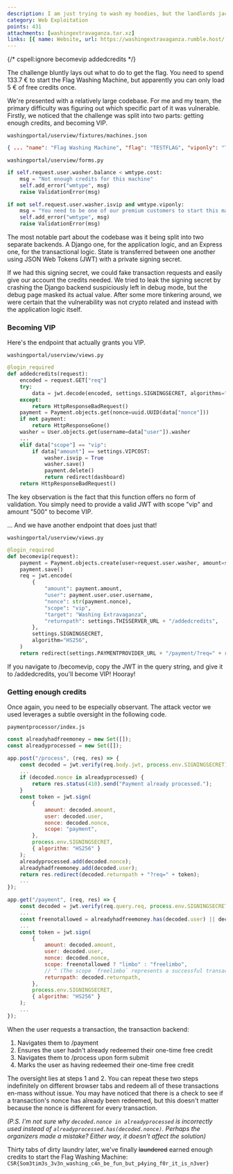 ```yaml
---
description: I am just trying to wash my hoodies, but the landlords jacked the prices!
category: Web Exploitation
points: 431
attachments: [washingextravaganza.tar.xz]
links: [{ name: Website, url: https://washingextravaganza.rumble.host/ }]
---
```

{/* cspell:ignore becomevip addedcredits */}

The challenge bluntly lays out what to do to get the flag. You need to spend 133.7 € to start the Flag Washing Machine, but apparently you can only load 5 € of free credits once.

We're presented with a relatively large codebase. For me and my team, the primary difficulty was figuring out which specific part of it was vulnerable. Firstly, we noticed that the challenge was split into two parts: getting enough credits, and becoming VIP.

`washingportal/userview/fixtures/machines.json`
```json
{ ... "name": "Flag Washing Machine", "flag": "TESTFLAG", "viponly": "True"}
```

`washingportal/userview/forms.py`
```py
if self.request.user.washer.balance < wmtype.cost:
    msg = "Not enough credits for this machine"
    self.add_error("wmtype", msg)
    raise ValidationError(msg)

if not self.request.user.washer.isvip and wmtype.viponly:
    msg = "You need to be one of our premium customers to start this machine!"
    self.add_error("wmtype", msg)
    raise ValidationError(msg)
```

The most notable part about the codebase was it being split into two separate backends. A Django one, for the application logic, and an Express one, for the transactional logic. State is transferred between one another using JSON Web Tokens (JWT) with a private signing secret.

If we had this signing secret, we could fake transaction requests and easily give our account the credits needed. We tried to leak the signing secret by crashing the Django backend suspiciously left in debug mode, but the debug page masked its actual value. After some more tinkering around, we were certain that the vulnerability was not crypto related and instead with the application logic itself.

### Becoming VIP

Here's the endpoint that actually grants you VIP.

`washingportal/userview/views.py`
```py
@login_required
def addedcredits(request):
    encoded = request.GET["req"]
    try:
        data = jwt.decode(encoded, settings.SIGNINGSECRET, algorithms="HS256")
    except:
        return HttpResponseBadRequest()
    payment = Payment.objects.get(nonce=uuid.UUID(data["nonce"]))
    if not payment:
        return HttpResponseGone()
    washer = User.objects.get(username=data["user"]).washer
    ...
    elif data["scope"] == "vip":
        if data["amount"] == settings.VIPCOST:
            washer.isvip = True
            washer.save()
            payment.delete()
            return redirect(dashboard)
    return HttpResponseBadRequest()
```

The key observation is the fact that this function offers no form of validation. You simply need to provide a valid JWT with scope "vip" and amount "500" to become VIP.

... And we have another endpoint that does just that!

`washingportal/userview/views.py`
```py
@login_required
def becomevip(request):
    payment = Payment.objects.create(user=request.user.washer, amount=settings.VIPCOST)
    payment.save()
    req = jwt.encode(
        {
            "amount": payment.amount,
            "user": payment.user.user.username,
            "nonce": str(payment.nonce),
            "scope": "vip",
            "target": "Washing Extravaganza",
            "returnpath": settings.THISSERVER_URL + "/addedcredits",
        },
        settings.SIGNINGSECRET,
        algorithm="HS256",
    )
    return redirect(settings.PAYMENTPROVIDER_URL + "/payment/?req=" + req)
```

If you navigate to /becomevip, copy the JWT in the query string, and give it to /addedcredits, you'll become VIP! Hooray!

### Getting enough credits

Once again, you need to be especially observant. The attack vector we used leverages a subtle oversight in the following code.

`paymentprocessor/index.js`
```js
const alreadyhadfreemoney = new Set([]);
const alreadyprocessed = new Set([]);

app.post("/process", (req, res) => {
    const decoded = jwt.verify(req.body.jwt, process.env.SIGNINGSECRET);
    ...
    if (decoded.nonce in alreadyprocessed) {
        return res.status(410).send("Payment already processed.");
    }
    const token = jwt.sign(
        {
            amount: decoded.amount,
            user: decoded.user,
            nonce: decoded.nonce,
            scope: "payment",
        },
        process.env.SIGNINGSECRET,
        { algorithm: "HS256" }
    );
    alreadyprocessed.add(decoded.nonce);
    alreadyhadfreemoney.add(decoded.user);
    return res.redirect(decoded.returnpath + "?req=" + token);
    ...
});

app.get("/payment", (req, res) => {
    const decoded = jwt.verify(req.query.req, process.env.SIGNINGSECRET);
    ...
    const freenotallowed = alreadyhadfreemoney.has(decoded.user) || decoded.amount > freemoney_limit;
    ...
    const token = jwt.sign(
        {
            amount: decoded.amount,
            user: decoded.user,
            nonce: decoded.nonce,
            scope: freenotallowed ? "limbo" : "freelimbo",
            // ^ (The scope `freelimbo` represents a successful transaction and `limbo` an unsuccessful one.)
            returnpath: decoded.returnpath,
        },
        process.env.SIGNINGSECRET,
        { algorithm: "HS256" }
    );
    ...
});
```

When the user requests a transaction, the transaction backend:
1. Navigates them to /payment
2. Ensures the user hadn't already redeemed their one-time free credit
3. Navigates them to /process upon form submit
4. Marks the user as having redeemed their one-time free credit

The oversight lies at steps 1 and 2. You can repeat these two steps indefinitely on different browser tabs and redeem all of these transactions en-mass without issue. You may have noticed that there is a check to see if a transaction's nonce has already been redeemed, but this doesn't matter because the nonce is different for every transaction.

*(P.S. I'm not sure why `decoded.nonce in alreadyprocessed` is incorrectly used instead of `alreadyprocessed.has(decoded.nonce)`. Perhaps the organizers made a mistake? Either way, it doesn't affect the solution)*

Thirty tabs of dirty laundry later, we've finally ~~laundered~~ earned enough credits to start the Flag Washing Machine: `CSR{Som3tim3s_3v3n_washing_c4n_be_fun_but_p4ying_f0r_it_is_n3ver}`